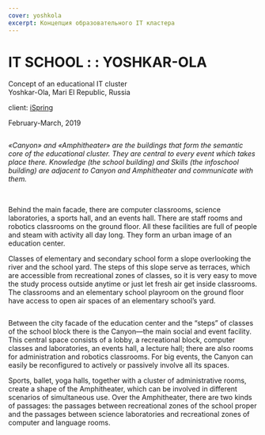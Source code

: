 ```yaml
---
cover: yoshkola
excerpt: Концепция образовательного IT кластера
---
```


# IT SCHOOL : : YOSHKAR-OLA

Concept of an educational IT cluster <br/>
Yoshkar-Ola, Mari El Republic, Russia

client: <a href="https://www.ispring.ru/" target="_blank">iSpring</a>

February-March, 2019

<Image src="https://unitcdn.tmshv.com/yoshkola_08_7660626cdd.jpg" alt="" />

_«Canyon» and «Amphitheater» are the buildings that form the semantic core of the educational cluster. They are central to every event which takes place there. Knowledge (the school building) and Skills (the infoschool building) are adjacent to Canyon and Amphitheater and communicate with them._

<Carousel effect=crossfade>
	<Image src="https://unitcdn.tmshv.com/yoshkola_01_1_c40f3a1ced.jpg" alt="" />
	<Image src="https://unitcdn.tmshv.com/yoshkola_01_2_1a23e73ceb.jpg" alt="" />
	<Image src="https://unitcdn.tmshv.com/yoshkola_01_3_5cfbe2d233.jpg" alt="" />
	<Image src="https://unitcdn.tmshv.com/yoshkola_01_4_2824840441.jpg" alt="" />
	<Image src="https://unitcdn.tmshv.com/yoshkola_01_5_003c90bb2d.jpg" alt="" />
</Carousel>

Behind the main facade, there are computer classrooms, science laboratories, a sports hall, and an events hall. There are staff rooms and robotics classrooms on the ground floor. All these facilities are full of people and steam with activity all day long. They form an urban image of an education center.

Classes of elementary and secondary school form a slope overlooking the river and the school yard. The steps of this slope serve as terraces, which are accessible from recreational zones of classes, so it is very easy to move the study process outside anytime or just let fresh air get inside classrooms. The classrooms and an elementary school playroom on the ground floor have access to open air spaces of an elementary school’s yard.

<Image src="https://unitcdn.tmshv.com/yoshkola_03_8103ee5eba.jpg" alt="" />

Between the city facade of the education center and the “steps” of classes of the school block there is the Canyon—the main social and event facility. This central space consists of a lobby, a recreational block, computer classes and laboratories, an events hall, a lecture hall; there are also rooms for administration and robotics classrooms. For big events, the Canyon can easily be reconfigured to actively or passively involve all its spaces.

Sports, ballet, yoga halls, together with a cluster of administrative rooms, create a shape of the Amphitheater, which can be involved in different scenarios of simultaneous use. Over the Amphitheater, there are two kinds of passages: the passages between recreational zones of the school proper and the passages between science laboratories and recreational zones of computer and language rooms.

<Image src="https://unitcdn.tmshv.com/yoshkola_04_3bcbbba4dc.jpg" alt="" />

